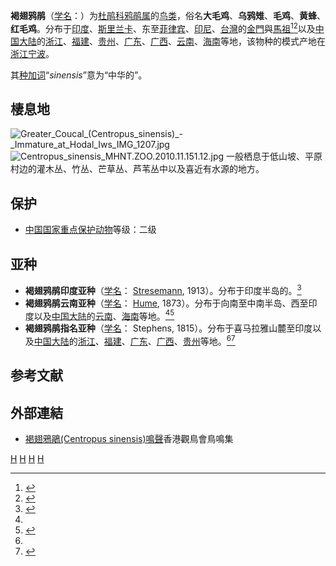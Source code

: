 {{speciesbox
| status = LC
| status_system = IUCN3.1
| status_ref = <ref name=IUCN>{{cite iucn|url=https://www.iucnredlist.org/details/22684229/0 |title=''Centropus sinensis'' |author=BirdLife International |author-link=BirdLife International |year=2012 |access-date=26 November 2013|ref=harv}}</ref>
| image = Greater_coucal_crop.jpg
| taxon = Centropus sinensis
| authority = [[James_Francis_Stephens|Stephens]], 1815<ref>In Shaw's General
Zoology 9, pt. 1, p. 51. (Type locality China, Ning Po.) ''per'' Payne (2005)</ref>
| range_map = Centropus sinensis distr new.png
| range_map_caption = 褐翅鸦鹃分布图
}}
'''褐翅鸦鹃'''（[[学名|学名]]：{{lang|la|''Centropus sinensis''}}）为[[杜鹃科|杜鹃科]][[鸦鹃属|鸦鹃属]]的[[鸟类|鸟类]]，俗名'''大毛鸡'''、'''乌鸦雉'''、'''毛鸡'''、'''黄蜂'''、'''红毛鸡'''。分布于[[印度|印度]]、[[斯里兰卡|斯里兰卡]]、东至[[菲律宾|菲律宾]]、[[印尼|印尼]]、[[台灣|台灣]]的[[金門|金門]]與[[馬祖|馬祖]]<ref>{{TaiBIF | zh=褐翅鴉鵑 | id=419639 | binomial=Centropus sinensis | authority=(Stephens, 1815) | var= | accessdate=2013-1-24}}</ref><ref>{{TaiBNET| zh=褐翅鴉鵑 | id=419639 | binomial=Centropus sinensis | authority=(Stephens, 1815) | var= | accessdate=2013-01-24}}</ref>以及[[中国大陆|中国大陆]]的[[浙江|浙江]]、[[福建|福建]]、[[贵州|贵州]]、[[广东|广东]]、[[广西|广西]]、[[云南|云南]]、[[海南|海南]]等地，该物种的模式产地在[[浙江|浙江]][[宁波|宁波]]。

其[[种加词|种加词]]“''sinensis''”意为“中华的”。

== 棲息地 ==
[[File:Greater_Coucal_(Centropus_sinensis)_-_Immature_at_Hodal_Iws_IMG_1207.jpg|left]]
[[File:Centropus_sinensis_MHNT.ZOO.2010.11.151.12.jpg|thumb]]
一般栖息于低山坡、平原村边的灌木丛、竹丛、芒草丛、芦苇丛中以及喜近有水源的地方。

== 保护 ==
*[[中國國家重點保護野生動物名錄|中国国家重点保护动物]]等级：二级

== 亚种 ==
*'''褐翅鸦鹃印度亚种'''（[[学名|学名]]：{{lang|la|''Centropus sinensis parroti''}} [[埃爾溫·施特雷澤曼|Stresemann]], 1913）。分布于印度半岛的。<ref name=Payne>{{cite book|author=Payne, RB |year=2005 |title= The Cuckoos |url=https://archive.org/details/cuckoos00payn_225 |publisher= Oxford University Press|isbn= 0-19-850213-3 |pages=[https://archive.org/details/cuckoos00payn_225/page/n260 238]–242}}</ref>
*'''褐翅鸦鹃云南亚种'''（[[学名|学名]]：{{lang|la|''Centropus sinensis intermedius''}} [[Allan_Octavian_Hume|Hume]], 1873）。分布于向南至中南半岛、西至印度以及[[中国大陆|中国大陆]]的[[云南|云南]]、[[海南|海南]]等地。<ref name=Payne/><ref name='id2111'>{{cite web| url =http://www.bioinfo.cn/db05/BjdwSpecies.php?action=view&id=2111| title =褐翅鸦鹃云南亚种| work =《中国动物物种编目数据库》| publisher =中国科学院微生物研究所| author =中国科学院动物研究所| accessdate =2009-04-04| deadurl =yes| archiveurl =https://web.archive.org/web/20160305053057/http://www.bioinfo.cn/db05/BjdwSpecies.php?action=view&id=2111| archivedate =2016-03-05| df =}}</ref>
*'''褐翅鸦鹃指名亚种'''（[[学名|学名]]：{{lang|la|''Centropus sinensis sinensis''}} Stephens, 1815）。分布于喜马拉雅山麓至印度以及[[中国大陆|中国大陆]]的[[浙江|浙江]]、[[福建|福建]]、[[广东|广东]]、[[广西|广西]]、[[贵州|贵州]]等地。<ref name=Payne/><ref name='id2112'>{{cite web| url =http://www.bioinfo.cn/db05/BjdwSpecies.php?action=view&id=2112| title =褐翅鸦鹃指名亚种| work =《中国动物物种编目数据库》| publisher =中国科学院微生物研究所| author =中国科学院动物研究所| accessdate =2009-04-04| deadurl =yes| archiveurl =https://web.archive.org/web/20160305024121/http://www.bioinfo.cn/db05/BjdwSpecies.php?action=view&id=2112| archivedate =2016-03-05| df =}}</ref>

== 参考文献 ==
{{commons}}
{{reflist}}

== 外部連結 ==
* [http://www.hkbws.org.hk/web/chi/birdcall/Gcoucal2.wav 褐翅鴉鵑(Centropus sinensis)鳴聲]{{Wayback|url=http://www.hkbws.org.hk/web/chi/birdcall/Gcoucal2.wav |date=20150810051225 }}香港觀鳥會鳥鳴集

{{Taxonbar|from=Q767112}}

[[Category:鸦鹃属|H]]
[[Category:中國國家二級保護動物|H]]
[[Category:廣東動物|H]]
[[Category:1815年描述的鸟类|H]]